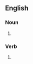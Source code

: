 ==English==

===Noun===
{{head|en|noun form}}

# {{plural of|en|squabble}}

===Verb===
{{head|en|verb form}}

# {{en-third-person singular of|squabble}}